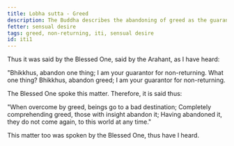 ```yaml
---
title: Lobha sutta - Greed
description: The Buddha describes the abandoning of greed as the guarantee for non-returning.
fetter: sensual desire
tags: greed, non-returning, iti, sensual desire
id: iti1
---
```


Thus it was said by the Blessed One, said by the Arahant, as I have heard:

"Bhikkhus, abandon one thing; I am your guarantor for non-returning. What one thing? Bhikkhus, abandon greed; I am your guarantor for non-returning.

The Blessed One spoke this matter. Therefore, it is said thus:

"When overcome by greed,
beings go to a bad destination;
Completely comprehending greed,
those with insight abandon it;
Having abandoned it, they do not come again,
to this world at any time."

This matter too was spoken by the Blessed One, thus have I heard.
